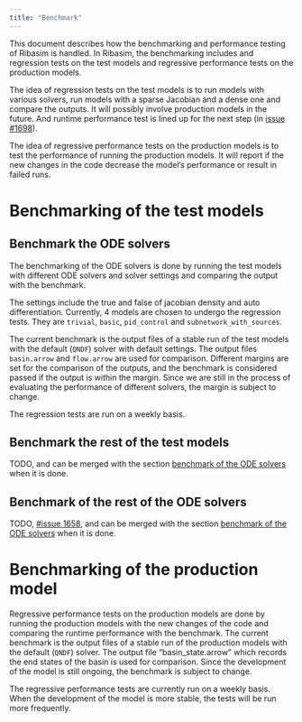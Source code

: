 ```yaml
---
title: "Benchmark"
---
```


This document describes how the benchmarking and performance testing of Ribasim is handled. In Ribasim, the benchmarking includes and regression tests on the test models and regressive performance tests on the production models.

The idea of regression tests on the test models is to run models with various solvers, run models with a sparse Jacobian and a dense one and compare the outputs.
It will possibly involve production models in the future.
And runtime performance test is lined up for the next step (in [issue #1698](https://github.com/Deltares/Ribasim/issues/1698)).

The idea of regressive performance tests on the production models is to test the performance of running the production models.
It will report if the new changes in the code decrease the model's performance or result in failed runs.

# Benchmarking of the test models
## Benchmark the ODE solvers
The benchmarking of the ODE solvers is done by running the test models with different ODE solvers and solver settings and comparing the output with the benchmark.

The settings include the true and false of jacobian density and auto differentiation. Currently, 4 models are chosen to undergo the regression tests. They are `trivial`, `basic`, `pid_control` and `subnetwork_with_sources`.

The current benchmark is the output files of a stable run of the test models with the default (`QNDF`) solver with default settings.
The output files `basin.arrow` and `flow.arrow` are used for comparison.
Different margins are set for the comparison of the outputs, and the benchmark is considered passed if the output is within the margin.
Since we are still in the process of evaluating the performance of different solvers, the margin is subject to change.

The regression tests are run on a weekly basis.

## Benchmark the rest of the test models
TODO, and can be merged with the section [benchmark of the ODE solvers](#benchmark-the-ode-solvers) when it is done.

## Benchmark of the rest of the ODE solvers
TODO, [#issue 1658](https://github.com/Deltares/Ribasim/issues/1658), and can be merged with the section [benchmark of the ODE solvers](#benchmark-the-ode-solvers) when it is done.

# Benchmarking of the production model
Regressive performance tests on the production models are done by running the production models with the new changes of the code and comparing the runtime performance with the benchmark.
The current benchmark is the output files of a stable run of the production models with the default (`QNDF`) solver.
The output file "basin_state.arrow" which records the end states of the basin is used for comparison.
Since the development of the model is still ongoing, the benchmark is subject to change.

The regressive performance tests are currently run on a weekly basis. When the development of the model is more stable, the tests will be run more frequently.
